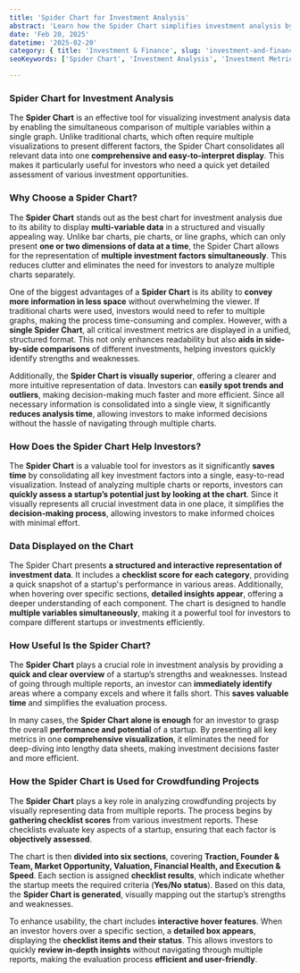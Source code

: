 ```yaml
---
title: 'Spider Chart for Investment Analysis'
abstract: 'Learn how the Spider Chart simplifies investment analysis by visually representing key metrics for startups, enabling faster and smarter decision-making.'
date: 'Feb 20, 2025'
datetime: '2025-02-20'
category: { title: 'Investment & Finance', slug: 'investment-and-finance' }
seoKeywords: ['Spider Chart', 'Investment Analysis', 'Investment Metrics', 'Investment Opportunities', 'Investment Decisions']

---
```


### **Spider Chart for Investment Analysis**

The **Spider Chart** is an effective tool for visualizing investment analysis data by enabling the simultaneous comparison of multiple variables within a single graph. Unlike traditional charts, which often require multiple visualizations to present different factors, the Spider Chart consolidates all relevant data into one **comprehensive and easy-to-interpret display**. This makes it particularly useful for investors who need a quick yet detailed assessment of various investment opportunities.

### **Why Choose a Spider Chart?**

The **Spider Chart** stands out as the best chart for investment analysis due to its ability to display **multi-variable data** in a structured and visually appealing way. Unlike bar charts, pie charts, or line graphs, which can only present **one or two dimensions of data at a time**, the Spider Chart allows for the representation of **multiple investment factors simultaneously**. This reduces clutter and eliminates the need for investors to analyze multiple charts separately.

One of the biggest advantages of a **Spider Chart** is its ability to **convey more information in less space** without overwhelming the viewer. If traditional charts were used, investors would need to refer to multiple graphs, making the process time-consuming and complex. However, with a **single Spider Chart**, all critical investment metrics are displayed in a unified, structured format. This not only enhances readability but also **aids in side-by-side comparisons** of different investments, helping investors quickly identify strengths and weaknesses.

Additionally, the **Spider Chart is visually superior**, offering a clearer and more intuitive representation of data. Investors can **easily spot trends and outliers**, making decision-making much faster and more efficient. Since all necessary information is consolidated into a single view, it significantly **reduces analysis time**, allowing investors to make informed decisions without the hassle of navigating through multiple charts.

### **How Does the Spider Chart Help Investors?**

The **Spider Chart** is a valuable tool for investors as it significantly **saves time** by consolidating all key investment factors into a single, easy-to-read visualization. Instead of analyzing multiple charts or reports, investors can **quickly assess a startup’s potential just by looking at the chart**. Since it visually represents all crucial investment data in one place, it simplifies the **decision-making process**, allowing investors to make informed choices with minimal effort.

### **Data Displayed on the Chart**

The Spider Chart presents **a structured and interactive representation of investment data**. It includes a **checklist score for each category**, providing a quick snapshot of a startup's performance in various areas. Additionally, when hovering over specific sections, **detailed insights appear**, offering a deeper understanding of each component. The chart is designed to handle **multiple variables simultaneously**, making it a powerful tool for investors to compare different startups or investments efficiently.

### **How Useful Is the Spider Chart?**

The **Spider Chart** plays a crucial role in investment analysis by providing a **quick and clear overview** of a startup’s strengths and weaknesses. Instead of going through multiple reports, an investor can **immediately identify** areas where a company excels and where it falls short. This **saves valuable time** and simplifies the evaluation process.

In many cases, the **Spider Chart alone is enough** for an investor to grasp the overall **performance and potential** of a startup. By presenting all key metrics in one **comprehensive visualization**, it eliminates the need for deep-diving into lengthy data sheets, making investment decisions faster and more efficient.

### **How the Spider Chart is Used for Crowdfunding Projects**

The **Spider Chart** plays a key role in analyzing crowdfunding projects by visually representing data from multiple reports. The process begins by **gathering checklist scores** from various investment reports. These checklists evaluate key aspects of a startup, ensuring that each factor is **objectively assessed**.

The chart is then **divided into six sections**, covering **Traction, Founder & Team, Market Opportunity, Valuation, Financial Health, and Execution & Speed**. Each section is assigned **checklist results**, which indicate whether the startup meets the required criteria (**Yes/No status**). Based on this data, the **Spider Chart is generated**, visually mapping out the startup’s strengths and weaknesses.

To enhance usability, the chart includes **interactive hover features**. When an investor hovers over a specific section, a **detailed box appears**, displaying the **checklist items and their status**. This allows investors to quickly **review in-depth insights** without navigating through multiple reports, making the evaluation process **efficient and user-friendly**.
